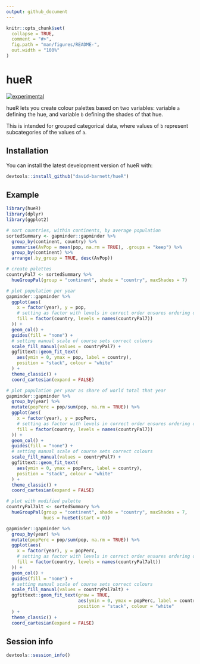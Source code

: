 ```yaml
---
output: github_document
---
```


<!-- README.md is generated from README.Rmd. Please edit that file -->

```r
knitr::opts_chunk$set(
  collapse = TRUE,
  comment = "#>",
  fig.path = "man/figures/README-",
  out.width = "100%"
)
```

# hueR

<!-- badges: start -->
[![experimental](http://badges.github.io/stability-badges/dist/experimental.svg)](http://github.com/badges/stability-badges)
<!-- badges: end -->

hueR lets you create colour palettes based on two variables: 
variable `a` defining the hue, and variable `b` defining the shades of that hue.

This is intended for grouped categorical data, where values of `b` 
represent subcategories of the values of `a`.


## Installation

You can install the latest development version of hueR with:

``` r
devtools::install_github("david-barnett/hueR")
```

## Example

```r
library(hueR)
library(dplyr)
library(ggplot2)
```

```r
# sort countries, within continents, by average population
sortedSummary <- gapminder::gapminder %>%
  group_by(continent, country) %>%
  summarise(AvPop = mean(pop, na.rm = TRUE), .groups = "keep") %>%
  group_by(continent) %>%
  arrange(.by_group = TRUE, desc(AvPop))

# create palettes
countryPal7 <- sortedSummary %>%
  hueGroupPal(group = "continent", shade = "country", maxShades = 7)

# plot population per year
gapminder::gapminder %>%
  ggplot(aes(
    x = factor(year), y = pop,
    # setting as factor with levels in correct order ensures ordering of bars
    fill = factor(country, levels = names(countryPal7))
  )) +
  geom_col() +
  guides(fill = "none") +
  # setting manual scale of course sets correct colours
  scale_fill_manual(values = countryPal7) +
  ggfittext::geom_fit_text(
    aes(ymin = 0, ymax = pop, label = country),
    position = "stack", colour = "white"
  ) +
  theme_classic() +
  coord_cartesian(expand = FALSE)
```


```r
# plot population per year as share of world total that year
gapminder::gapminder %>%
  group_by(year) %>%
  mutate(popPerc = pop/sum(pop, na.rm = TRUE)) %>%
  ggplot(aes(
    x = factor(year), y = popPerc,
    # setting as factor with levels in correct order ensures ordering of bars
    fill = factor(country, levels = names(countryPal7))
  )) +
  geom_col() +
  guides(fill = "none") +
  # setting manual scale of course sets correct colours
  scale_fill_manual(values = countryPal7) +
  ggfittext::geom_fit_text(
    aes(ymin = 0, ymax = popPerc, label = country),
    position = "stack", colour = "white"
  ) +
  theme_classic() +
  coord_cartesian(expand = FALSE)
```


```r
# plot with modified palette
countryPal7alt <- sortedSummary %>%
  hueGroupPal(group = "continent", shade = "country", maxShades = 7,
              hues = hueSet(start = 0))

gapminder::gapminder %>%
  group_by(year) %>%
  mutate(popPerc = pop/sum(pop, na.rm = TRUE)) %>%
  ggplot(aes(
    x = factor(year), y = popPerc,
    # setting as factor with levels in correct order ensures ordering of bars
    fill = factor(country, levels = names(countryPal7alt))
  )) +
  geom_col() +
  guides(fill = "none") +
  # setting manual scale of course sets correct colours
  scale_fill_manual(values = countryPal7alt) +
  ggfittext::geom_fit_text(grow = TRUE,
                           aes(ymin = 0, ymax = popPerc, label = country),
                           position = "stack", colour = "white"
  ) +
  theme_classic() +
  coord_cartesian(expand = FALSE)
```

## Session info

```r
devtools::session_info()
```

